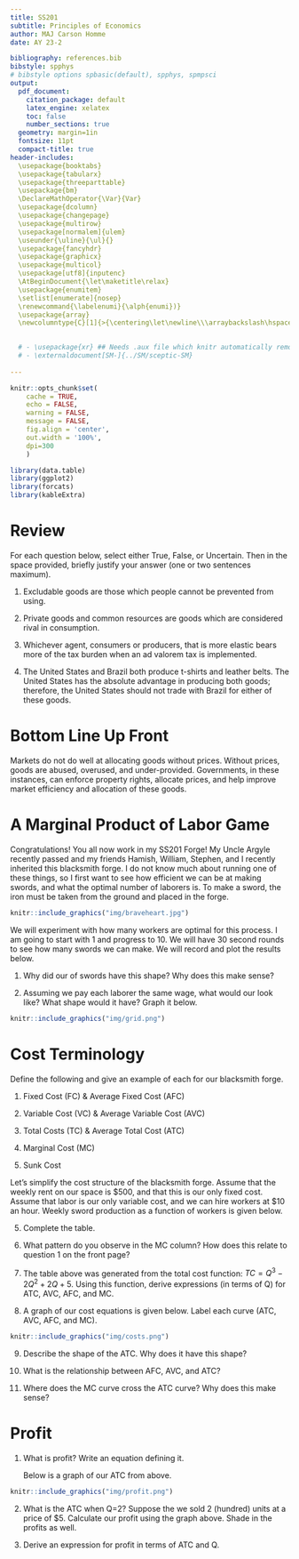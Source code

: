 ```yaml
---
title: SS201
subtitle: Principles of Economics
author: MAJ Carson Homme
date: AY 23-2

bibliography: references.bib
bibstyle: spphys
# bibstyle options spbasic(default), spphys, spmpsci
output:
  pdf_document:
    citation_package: default
    latex_engine: xelatex
    toc: false
    number_sections: true
  geometry: margin=1in
  fontsize: 11pt
  compact-title: true
header-includes: 
  \usepackage{booktabs}
  \usepackage{tabularx}
  \usepackage{threeparttable}
  \usepackage{bm}
  \DeclareMathOperator{\Var}{Var}
  \usepackage{dcolumn}
  \usepackage{changepage}
  \usepackage{multirow}
  \usepackage[normalem]{ulem}
  \useunder{\uline}{\ul}{}
  \usepackage{fancyhdr}
  \usepackage{graphicx}
  \usepackage{multicol}
  \usepackage[utf8]{inputenc}
  \AtBeginDocument{\let\maketitle\relax}
  \usepackage{enumitem}
  \setlist[enumerate]{nosep}
  \renewcommand{\labelenumi}{\alph{enumi})}
  \usepackage{array}
  \newcolumntype{C}[1]{>{\centering\let\newline\\\arraybackslash\hspace{0pt}}m{#1}}

  
  # - \usepackage{xr} ## Needs .aux file which knitr automatically removes
  # - \externaldocument[SM-]{../SM/sceptic-SM}
  
---
```


```r
knitr::opts_chunk$set(
	cache = TRUE, 
	echo = FALSE, 
	warning = FALSE,
	message = FALSE,
	fig.align = 'center',
	out.width = '100%',
	dpi=300
	)
```

```r
library(data.table)
library(ggplot2)
library(forcats)
library(kableExtra)
```


\fancyhf{}
\begin{center}
    \Large
    \textbf{
    \textit{SS201: Principles of Economics} \\ 
    AY 23-2 \\ 
    }
    Lesson 14: Costs of Production
\end{center}
\fancyfoot[C]{\thepage}

# Review {#sec:review}

For each question below, select either True, False, or Uncertain. Then in the space provided, briefly justify your answer (one or two sentences maximum).


\begin{center}
True \hspace{3cm} False \hspace{3cm} Uncertain
\end{center}

1. Excludable goods are those which people cannot be prevented from using.

  \vspace{3cm}

\begin{center}
True \hspace{3cm} False \hspace{3cm} Uncertain
\end{center}

2.	Private goods and common resources are goods which are considered rival in consumption.

  \vspace{3cm}

\begin{center}
True \hspace{3cm} False \hspace{3cm} Uncertain
\end{center}

3. Whichever agent, consumers or producers, that is more elastic bears more of the tax burden when an ad valorem tax is implemented.

  \vspace{3cm}

\begin{center}
True \hspace{3cm} False \hspace{3cm} Uncertain
\end{center}

4. The United States and Brazil both produce t-shirts and leather belts. The United States has the absolute advantage in producing both goods; therefore, the United States should not trade with Brazil for either of these goods.

  \vspace{3cm}

\pagebreak

# Bottom Line Up Front {#sec:bluf}
Markets do not do well at allocating goods without prices. Without prices, goods are abused, overused, and under-provided. Governments, in these instances, can enforce property rights, allocate prices, and help improve market efficiency and allocation of these goods.

# A Marginal Product of Labor Game {#sec:intuitx}

Congratulations! You all now work in my SS201 Forge! My Uncle Argyle recently passed and my friends Hamish, William, Stephen, and I recently inherited this blacksmith forge. I do not know much about running one of these things, so I first want to see how efficient we can be at making swords, and what the optimal number of laborers is. To make a sword, the iron must be taken from the ground and placed in the forge. 

```r
knitr::include_graphics("img/braveheart.jpg")
```

We will experiment with how many workers are optimal for this process. I am going to start with 1 and progress to 10. We will have 30 second rounds to see how many swords we can make. We will record and plot the results below.
\hspace{0.5cm}  \begin{minipage}[t]{0.45\textwidth}
    \begin{center}    
    \vspace{0pt}
    \begin{tabular}{c|c}
    Workers &	Swords \\
    \hline
    1	&  \\
    2	&  \\
    3	&  \\
    4	&  \\
    5 &  \\
    6 &  \\
    7 &  \\
    8 &  \\
    9 & \\
    10 & \\
    \end{tabular}
    \end{center}
\end{minipage}
\hfill
\begin{minipage}[t]{0.45\textwidth}
    \vspace{0pt}
    \centering
    \includegraphics[width=.8\linewidth]{img/grid.png}
\end{minipage}
\vspace{0.5cm}

1. Why did our \textit{production function} of swords have this shape? Why does this make sense? \vspace{3cm}


2. Assuming we pay each laborer the same wage, what would our \textit{total cost curve} look like? What shape would it have? Graph it below.

```r
knitr::include_graphics("img/grid.png")
```

\pagebreak

# Cost Terminology {#sec:costs}

Define the following and give an example of each for our blacksmith forge.

1. Fixed Cost (FC) & Average Fixed Cost (AFC) \vspace{2cm}

2. Variable Cost (VC) & Average Variable Cost (AVC)  \vspace{2cm}

3. Total Costs (TC) & Average Total Cost (ATC)  \vspace{2cm}

3. Marginal Cost (MC)  \vspace{2cm}

4. Sunk Cost  \vspace{2cm}

Let's simplify the cost structure of the blacksmith forge. Assume that the weekly rent on our space is \$500, and that this is our only fixed cost. Assume that labor is our only variable cost, and we can hire workers at \$10 an hour. Weekly sword production as a function of workers is given below. 

5. Complete the table.

\begin{center}
\resizebox{0.95\textwidth}{!}{
                \begin{tabular}{C{.08\linewidth}|C{.08\linewidth}|C{.08\linewidth}|C{.08\linewidth}|C{.08\linewidth}|C{.08\linewidth}|C{.08\linewidth}|C{.08\linewidth}|C{.08\linewidth}|C{.08\linewidth}}
Labor & \multicolumn{1}{p{1.5cm}|}{\centering Q \\ (in 100's)} & \multicolumn{1}{p{1.5cm}|}{\centering FC \\ (in \$100)} & VC & TC & AFC & AVC & ATC & MC & MC (Calculus) \\
\hline
0	& 0 & & & &--- &--- &--- & ---& 0 \\
10	& 1 & & & & & & & &  1 \\
40	& 2 & & & & & & & &  6 \\
150	& 3 & & & & & & & &  17 \\
400 & 4 & & & & & & & &  34 \\
850 & 5 & & & & & & & &  57 \\
\end{tabular}}
\end{center}
\pagebreak 

6. What pattern do you observe in the MC column? How does this relate to question 1 on the front page? \vspace{2cm}

7. The table above was generated from the total cost function: $TC= Q^3- 2Q^2+ 2Q+5$. Using this function, derive expressions (in terms of Q) for ATC, AVC, AFC, and MC. \vspace{3cm}

8. A graph of our cost equations is given below. Label each curve (ATC, AVC, AFC, and MC).

```r
knitr::include_graphics("img/costs.png")
```


9. Describe the shape of the ATC. Why does it have this shape? \vspace{2cm}

10.	What is the relationship between AFC, AVC, and ATC? \vspace{2cm}

11. Where does the MC curve cross the ATC curve? Why does this make sense?

\hspace{1.0cm}\begin{minipage}{0.9\textwidth}
Using your academic GPA as an example:

\begin{enumerate}
  \item If your GPA is a 3.5 and you get an A in this course, your GPA will go up / down.
  \item If your GPA is a 3.5 and you get a B in this course, your GPA will go up / down.
  \item If your GPA is a 2.5 and you get a B in this course, your GPA will go up / down.
\end{enumerate}

\vspace{1cm}

By the same logic, when MC $<$ ATC, ATC is \rule{4cm}{0.15mm} and when MC $>$ ATC, ATC is \rule{4cm}{0.15mm}. Thus, the MC always intersects the ATC at the \rule{4cm}{0.15mm}.
\end{minipage}

\pagebreak

# Profit {#sec:profit}

1. What is profit? Write an equation defining it. \vspace{2cm}

    Below is a graph of our ATC from above.

```r
knitr::include_graphics("img/profit.png")
```

2. What is the ATC when Q=2? Suppose the we sold 2 (hundred) units at a price of \$5. Calculate our profit using the graph above. Shade in the profits as well. \vspace{3cm}


3. Derive an expression for profit in terms of ATC and Q.






